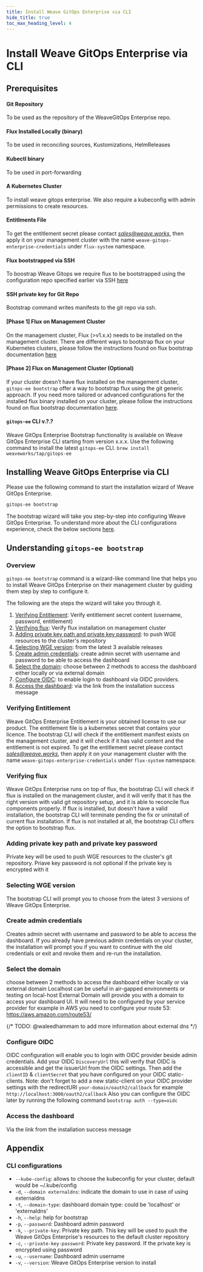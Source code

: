 ```yaml
---
title: Install Weave GitOps Enterprise via CLI
hide_title: true
toc_max_heading_level: 4
---
```



# Install Weave GitOps Enterprise via CLI

## Prerequisites

#### Git Repository

To be used as the repository of the WeaveGitOps Enterprise repo.

#### Flux Installed Locally (binary)

To be used in reconciling sources, Kustomizations, HelmReleases

#### Kubectl binary

To be used in port-forwarding

#### A Kubernetes Cluster

To install weave gitops enterprise. We also require a kubeconfig with admin permissions to create resources.

#### Entitlments File

To get the entitlement secret please contact *sales@weave.works*, then apply it on your management cluster with the name `weave-gitops-enterprise-credentials` under `flux-system` namespace. 

#### Flux bootstrapped via SSH

To boostrap Weave Gitops we require flux to be bootstrapped using the configuration repo specified earlier via SSH [here](https://fluxcd.io/flux/cmd/flux_bootstrap_git/)

#### SSH private key for Git Repo 

Bootstrap command writes manifests to the git repo via ssh.

#### [Phase 1] Flux on Management Cluster 

On the management cluster, Flux (>v1.x.x) needs to be installed on the management cluster. There are different ways to bootstrap flux on your Kubernetes clusters, please follow the instructions found on flux bootstrap documentation [here](https://fluxcd.io/flux/installation/bootstrap/)

#### [Phase 2] Flux on Management Cluster (Optional)

If your cluster doesn’t have flux installed on the management cluster, `gitops-ee bootstrap` offer a way to bootstrap flux using the git generic approach. If you need more tailored or advanced configurations for the installed flux binary installed on your cluster, please follow the instructions found on flux bootstrap documentation [here](https://fluxcd.io/flux/installation/bootstrap/).  

#### `gitops-ee` CLI v.?.?

Weave GitOps Enterprise Bootstrap functionality is available on Weave GitOps Enterprise CLI starting from version x.x.x. Use the following command to install the latest `gitops-ee` CLI.
`brew install weaveworks/tap/gitops-ee`

## Installing Weave GitOps Enterprise via CLI

Please use the following command to start the installation wizard of Weave GitOps Enterprise.

```bash
gitops-ee bootstrap
```

The bootstrap wizard will take you step-by-step into configuring Weave GitOps Enterprise. To understand more about the CLI configurations experience, check the below sections [here](#cli-configurations). 

## Understanding `gitops-ee bootstrap`

### Overview

`gitops-ee bootstrap` command is a wizard-like command line that helps you to install Weave GitOps Enterprise on their management cluster by guiding them step by step to configure it. 

The following are the steps the wizard will take you through it.

1. [Verifying Entitlement](#verifying-entitlement): Verify entitlement secret content (username, password, entitlement)
2. [Verifying flux](#verifying-flux): Verify flux installation on management cluster
3. [Adding private key path and private key password](#adding-private-key-path-and-private-key-password): to push WGE resources to the cluster's repository
4. [Selecting WGE version](#selecting-wge-version): from the latest 3 available releases
5. [Create admin credentials](#create-admin-credentials): create admin secret with username and password to be able to access the dashboard
6. [Select the domain](#select-the-domain): choose between 2 methods to access the dashboard either locally or via external domain
7. [Configure OIDC](#configure-oidc): to enable login to dashboard via OIDC providers.
8. [Access the dashboard](#access-the-dashboard): via the link from the installation success message

### Verifying Entitlement

Weave GitOps Enterprise Entitlement is your obtained license to use our product. The entitlement file is a kubernetes secret that contains your licence. The bootstrap CLI will check if the entitlement manifest exists on the management cluster, and it will check if it has valid content and the entitlement is not expired. 
To get the entitlement secret please contact *sales@weave.works*, then apply it on your management cluster with the name `weave-gitops-enterprise-credentials` under `flux-system` namespace. 

### Verifying flux

Weave GitOps Enterprise runs on top of flux, the bootstrap CLI will check if flux is installed on the management cluster, and it will verify that it has the right version with valid git repository setup, and it is able to reconcile flux components properly. 
If flux is installed, but doesn't have a valid installation, the bootstrap CLI will terminate pending the fix or uninstall of current flux installation.
If flux is not installed at all, the bootstrap CLI offers the option to bootstrap flux. 

### Adding private key path and private key password

Private key will be used to push WGE resources to the cluster's git repository.
Priave key password is not optional if the private key is encrypted with it

### Selecting WGE version

The bootstrap CLI will prompt you to choose from the latest 3 versions of Weave GitOps Enterprise.

### Create admin credentials

Creates admin secret with username and password to be able to access the dashboard. If you already have previous admin credentials on your cluster, the installation will prompt you if you want to continue with the old credentials or exit and revoke them and re-run the installation.

### Select the domain

choose between 2 methods to access the dashboard either locally or via external domain
Localhost can be useful in air-gapped environments or testing on local-host
External Domain will provide you with a domain to access your dashboard UI.
It will need to be configured by your service provider for example in AWS you need to configure your route 53: https://aws.amazon.com/route53/

{/* TODO: @waleedhammam to add more information about external dns */}

### Configure OIDC

OIDC configuration will enable you to login with OIDC provider beside admin credentials.
Add your OIDC `DiscoveryUrl` this will verify that OIDC is accessible and get the issuerUrl from the OIDC settings.
Then add the `clientID` & `clientSecret` that you have configured on your OIDC static-clients.
Note: don't forget to add a new static-client on your OIDC provider settings with the redirectURI `your-domain/oauth2/callback` for example `http://localhost:3000/oauth2/callback`
Also you can configure the OIDC later by running the following command `bootstrap auth --type=oidc`

### Access the dashboard

Via the link from the installation success message

## Appendix

### CLI configurations

- `--kube-config`:                  allows to choose the kubeconfig for your cluster, default would be ~/.kube/config
- `-d`, `--domain externaldns`:     indicate the domain to use in case of using externaldns
- `-t`, `--domain-type`:            dashboard domain type: could be 'localhost' or 'externaldns'
- `-h`, `--help`:                   help for bootstrap
- `-p`, `--password`:               Dashboard admin password
- `-k`, `--private-key`:            Private key path. This key will be used to push the Weave GitOps Enterprise's resources to the default cluster repository
- `-c`, `--private-key-password`:   Private key password. If the private key is encrypted using password
- `-u`, `--username`:               Dashboard admin username
- `-v`, `--version`:                Weave GitOps Enterprise version to install
